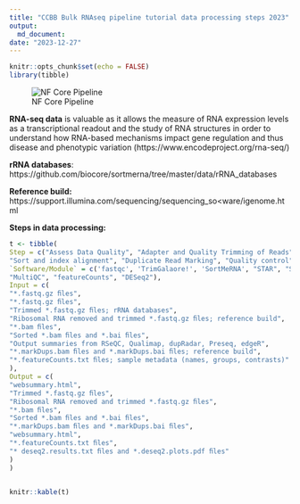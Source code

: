 ```yaml
---
title: "CCBB Bulk RNAseq pipeline tutorial data processing steps 2023"
output: 
  md_document:
date: "2023-12-27"
---
```


```r
knitr::opts_chunk$set(echo = FALSE)
library(tibble)

```


![NF Core Pipeline](../docs/assets/images/nfcore_pipeline.png)

**RNA-seq data** is valuable as it allows the measure of RNA expression levels as a
transcriptional readout and the study of RNA structures in order to understand how
RNA-based mechanisms impact gene regulation and thus disease and phenotypic
variation (https://www.encodeproject.org/rna-seq/)

**rRNA databases**: https://github.com/biocore/sortmerna/tree/master/data/rRNA_databases

**Reference build:** https://support.illumina.com/sequencing/sequencing_so<ware/igenome.html

**Steps in data processing:**

```r
t <- tibble(
Step = c("Assess Data Quality", "Adapter and Quality Trimming of Reads", "Removal of Ribosomal RNA", "Alignment to the Genome", 
"Sort and index alignment", "Duplicate Read Marking", "Quality control", "Expression quantification", "Differential Expression"),
`Software/Module` = c('fastqc', 'TrimGalaore!', 'SortMeRNA', "STAR", "SAMTools", "Picard markDuplicates", 
"MultiQC", "featureCounts", "DESeq2"), 
Input = c(
"*.fastq.gz ﬁles",
"*.fastq.gz ﬁles",
"Trimmed *.fastq.gz ﬁles; rRNA databases",
"Ribosomal RNA removed and trimmed *.fastq.gz ﬁles; reference build",
"*.bam ﬁles",
"Sorted *.bam ﬁles and *.bai ﬁles",
"Output summaries from RSeQC, Qualimap, dupRadar, Preseq, edgeR",
"*.markDups.bam ﬁles and *.markDups.bai ﬁles; reference build",
"*.featureCounts.txt ﬁles; sample metadata (names, groups, contrasts)"
),
Output = c(
"websummary.html",
"Trimmed *.fastq.gz ﬁles",
"Ribosomal RNA removed and trimmed *.fastq.gz ﬁles",
"*.bam ﬁles",
"Sorted *.bam ﬁles and *.bai ﬁles",
"*.markDups.bam ﬁles and *.markDups.bai ﬁles",
"websummary.html",
"*.featureCounts.txt ﬁles",
"* deseq2.results.txt ﬁles and *.deseq2.plots.pdf ﬁles"
)
)


knitr::kable(t)
```
